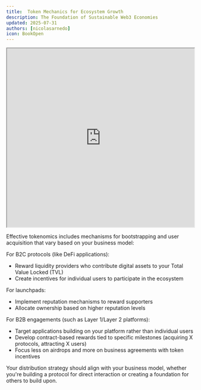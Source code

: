 ```yaml
---
title:  Token Mechanics for Ecosystem Growth
description: The Foundation of Sustainable Web3 Economies
updated: 2025-07-31
authors: [nicolasarnedo]
icon: BookOpen
---
```


<div style={{ margin: '2rem 0' }}>
  <iframe 
    src="https://drive.google.com/file/d/1KROZ3UNPIS38ajZXx-ElcTfKMtSDSO8L/preview" 
    width="100%" 
    height="480" 
    allow="autoplay"
    style={{ border: 'none', borderRadius: '8px' }}
  ></iframe>
</div> 

Effective tokenomics includes mechanisms for bootstrapping and user acquisition that vary based on your business model:

For B2C protocols (like DeFi applications):
- Reward liquidity providers who contribute digital assets to your Total Value Locked (TVL)
- Create incentives for individual users to participate in the ecosystem

For launchpads:
- Implement reputation mechanisms to reward supporters
- Allocate ownership based on higher reputation levels

For B2B engagements (such as Layer 1/Layer 2 platforms):
- Target applications building on your platform rather than individual users
- Develop contract-based rewards tied to specific milestones (acquiring X protocols, attracting X users)
- Focus less on airdrops and more on business agreements with token incentives

Your distribution strategy should align with your business model, whether you're building a protocol for direct interaction or creating a foundation for others to build upon.
